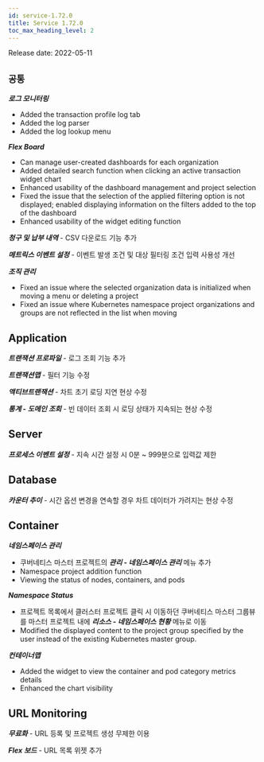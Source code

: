 ```yaml
---
id: service-1.72.0
title: Service 1.72.0
toc_max_heading_level: 2
---
```



Release date: 2022-05-11

## `공통`

**_로그 모니터링_**

-   Added the transaction profile log tab
-   Added the log parser 
-   Added the log lookup menu

**_Flex Board_**

-   Can manage user-created dashboards for each organization
-   Added detailed search function when clicking an active transaction widget chart 
-   Enhanced usability of the dashboard management and project selection
-   Fixed the issue that the selection of the applied filtering option is not displayed; enabled displaying information on the filters added to the top of the dashboard
-   Enhanced usability of the widget editing function

**_청구 및 납부 내역_** - CSV 다운로드 기능 추가 

**_메트릭스 이벤트 설정_** - 이벤트 발생 조건 및 대상 필터링 조건 입력 사용성 개선

**_조직 관리_**

-   Fixed an issue where the selected organization data is initialized when moving a menu or deleting a project
-   Fixed an issue where Kubernetes namespace project organizations and groups are not reflected in the list when moving 

## Application

**_트랜잭션 프로파일_** - 로그 조회 기능 추가

**_트랜잭션맵_** - 필터 기능 수정 

**_액티브트랜잭션_** - 차트 초기 로딩 지연 현상 수정

**_통계 - 도메인 조회_** - 빈 데이터 조회 시 로딩 상태가 지속되는 현상 수정

## Server

**_프로세스 이벤트 설정_** - 지속 시간 설정 시 0분 ~ 999분으로 입력값 제한

## Database

**_카운터 추이_** - 시간 옵션 변경을 연속할 경우 차트 데이터가 가려지는 현상 수정

## Container

**_네임스페이스 관리_**

-   쿠버네티스 마스터 프로젝트의 **_관리 - 네임스페이스 관리_** 메뉴 추가
-   Namespace project addition function
-   Viewing the status of nodes, containers, and pods

**_Namespace Status_**

-   프로젝트 목록에서 클러스터 프로젝트 클릭 시 이동하던 쿠버네티스 마스터 그룹뷰를 마스터 프로젝트 내에 **_리소스 - 네임스페이스 현황_** 메뉴로 이동
-   Modified the displayed content to the project group specified by the user instead of the existing Kubernetes master group. 

**_컨테이너맵_**

-   Added the widget to view the container and pod category metrics details
-   Enhanced the chart visibility

## URL Monitoring

**_무료화_** - URL 등록 및 프로젝트 생성 무제한 이용

**_Flex 보드_** - URL 목록 위젯 추가
